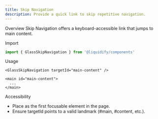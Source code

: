 ```yaml
---
title: Skip Navigation
description: Provide a quick link to skip repetitive navigation.
---
```


Overview
Skip Navigation offers a keyboard-accessible link that jumps to main content.

Import
```ts
import { GlassSkipNavigation } from '@liquidify/components'
```

Usage
```tsx
<GlassSkipNavigation targetId="main-content" />

<main id="main-content">
  ...
</main>
```

Accessibility
- Place as the first focusable element in the page.
- Ensure targetId points to a valid landmark (#main, #content, etc.).

